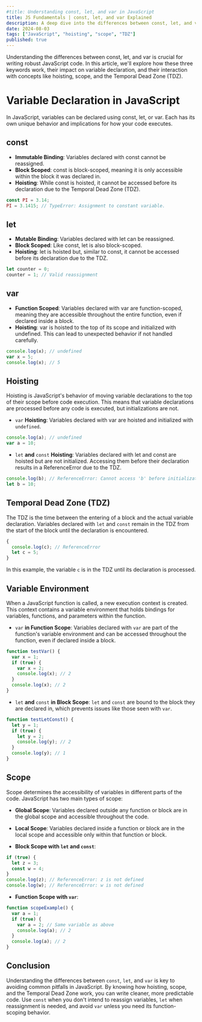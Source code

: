 ```yaml
---
#title: Understanding const, let, and var in JavaScript
title: JS Fundamentals | const, let, and var Explained
description: A deep dive into the differences between const, let, and var in JavaScript, covering hoisting, TDZ, variable environment, and scope.
date: 2024-08-03
tags: ["JavaScript", "hoisting", "scope", "TDZ"]
published: true
---
```


Understanding the differences between const, let, and var is crucial for writing robust JavaScript code. In this article, we'll explore how these three keywords work, their impact on variable declaration, and their interaction with concepts like hoisting, scope, and the Temporal Dead Zone (TDZ).

# Variable Declaration in JavaScript

In JavaScript, variables can be declared using const, let, or var. Each has its own unique behavior and implications for how your code executes.

## const

- **Immutable Binding**: Variables declared with const cannot be reassigned.
- **Block Scoped**: const is block-scoped, meaning it is only accessible within the block it was declared in.
- **Hoisting**: While const is hoisted, it cannot be accessed before its declaration due to the Temporal Dead Zone (TDZ).

```js showLineNumbers
const PI = 3.14;
PI = 3.1415; // TypeError: Assignment to constant variable.
```

## let

- **Mutable Binding**: Variables declared with let can be reassigned.
- **Block Scoped**: Like const, let is also block-scoped.
- **Hoisting**: let is hoisted but, similar to const, it cannot be accessed before its declaration due to the TDZ.

```js showLineNumbers
let counter = 0;
counter = 1; // Valid reassignment
```

## var

- **Function Scoped**: Variables declared with var are function-scoped, meaning they are accessible throughout the entire function, even if declared inside a block.
- **Hoisting**: var is hoisted to the top of its scope and initialized with undefined. This can lead to unexpected behavior if not handled carefully.

```js showLineNumbers
console.log(x); // undefined
var x = 5;
console.log(x); // 5
```

## Hoisting

Hoisting is JavaScript's behavior of moving variable declarations to the top of their scope before code execution. This means that variable declarations are processed before any code is executed, but initializations are not.

- `var` **Hoisting**: Variables declared with var are hoisted and initialized with `undefined`.

```js showLineNumbers
console.log(a); // undefined
var a = 10;
```

- `let` **and** `const` **Hoisting**: Variables declared with let and const are hoisted but are not initialized. Accessing them before their declaration results in a ReferenceError due to the TDZ.

```js showLineNumbers
console.log(b); // ReferenceError: Cannot access 'b' before initialization
let b = 10;
```

## Temporal Dead Zone (TDZ)

The TDZ is the time between the entering of a block and the actual variable declaration. Variables declared with `let` and `const` remain in the TDZ from the start of the block until the declaration is encountered.

```js showLineNumbers
{
  console.log(c); // ReferenceError
  let c = 5;
}
```

In this example, the variable `c` is in the TDZ until its declaration is processed.

## Variable Environment

When a JavaScript function is called, a new execution context is created. This context contains a variable environment that holds bindings for variables, functions, and parameters within the function.

- `var` **in Function Scope**: Variables declared with `var` are part of the function's variable environment and can be accessed throughout the function, even if declared inside a block.

```js showLineNumbers
function testVar() {
  var x = 1;
  if (true) {
    var x = 2;
    console.log(x); // 2
  }
  console.log(x); // 2
}
```

- `let` **and** `const` **in Block Scope**: `let` and `const` are bound to the block they are declared in, which prevents issues like those seen with `var`.

```js showLineNumbers
function testLetConst() {
  let y = 1;
  if (true) {
    let y = 2;
    console.log(y); // 2
  }
  console.log(y); // 1
}
```

## Scope

Scope determines the accessibility of variables in different parts of the code. JavaScript has two main types of scope:

- **Global Scope**: Variables declared outside any function or block are in the global scope and accessible throughout the code.

- **Local Scope**: Variables declared inside a function or block are in the local scope and accessible only within that function or block.

- **Block Scope with `let` and `const`**:

```js showLineNumbers
if (true) {
  let z = 3;
  const w = 4;
}
console.log(z); // ReferenceError: z is not defined
console.log(w); // ReferenceError: w is not defined
```

- **Function Scope with `var`**:

```js showLineNumbers
function scopeExample() {
  var a = 1;
  if (true) {
    var a = 2; // Same variable as above
    console.log(a); // 2
  }
  console.log(a); // 2
}
```

## Conclusion

Understanding the differences between `const`, `let`, and `var` is key to avoiding common pitfalls in JavaScript. By knowing how hoisting, scope, and the Temporal Dead Zone work, you can write cleaner, more predictable code. Use `const` when you don't intend to reassign variables, `let` when reassignment is needed, and avoid `var` unless you need its function-scoping behavior.
